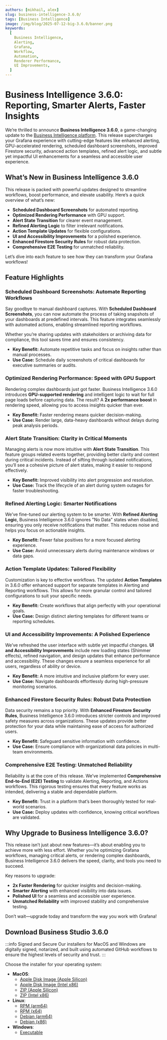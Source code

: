 ```yaml
---
authors: [mikhail, alex]
slug: business-intelligence-3.6.0/
tags: [Business Intelligence]
image: /img/blog/2025-07-12-big-3.6.0/banner.png
keywords:
  [
    Business Intelligence,
    Alerting,
    Grafana,
    Workflow,
    Automation,
    Renderer Performance,
    UI Improvements,
  ]
---
```



# Business Intelligence 3.6.0: Reporting, Smarter Alerts, Faster Insights

We’re thrilled to announce **Business Intelligence 3.6.0**, a game-changing update to the [Business Intelligence platform](/big/). This release supercharges your Grafana experience with cutting-edge features like enhanced alerting, GPU-accelerated rendering, scheduled dashboard screenshots, improved Firestore security, advanced action templates, refined alert logic, and subtle yet impactful UI enhancements for a seamless and accessible user experience.

## What’s New in Business Intelligence 3.6.0

This release is packed with powerful updates designed to streamline workflows, boost performance, and elevate usability. Here’s a quick overview of what’s new:

- **Scheduled Dashboard Screenshots** for automated reporting.
- **Optimized Rendering Performance** with GPU support.
- **Alert State Transition** for clearer event management.
- **Refined Alerting Logic** to filter irrelevant notifications.
- **Action Template Updates** for flexible configurations.
- **UI and Accessibility Improvements** for a polished experience.
- **Enhanced Firestore Security Rules** for robust data protection.
- **Comprehensive E2E Testing** for unmatched reliability.

Let’s dive into each feature to see how they can transform your Grafana workflows!

## Feature Highlights

### Scheduled Dashboard Screenshots: Automate Reporting Workflows

Say goodbye to manual dashboard captures. With **Scheduled Dashboard Screenshots**, you can now automate the process of taking snapshots of your dashboards at predefined intervals. This feature integrates seamlessly with automated actions, enabling streamlined reporting workflows.

Whether you’re sharing updates with stakeholders or archiving data for compliance, this tool saves time and ensures consistency.

- **Key Benefit:** Automate repetitive tasks and focus on insights rather than manual processes.
- **Use Case:** Schedule daily screenshots of critical dashboards for executive summaries or audits.

### Optimized Rendering Performance: Speed with GPU Support

Rendering complex dashboards just got faster. Business Intelligence 3.6.0 introduces **GPU-supported rendering** and intelligent logic to wait for full page loads before capturing data. The result? A **2x performance boost** in rendering speed, allowing you to access insights quicker than ever.

- **Key Benefit:** Faster rendering means quicker decision-making.
- **Use Case:** Render large, data-heavy dashboards without delays during peak analysis periods.

### Alert State Transition: Clarity in Critical Moments

Managing alerts is now more intuitive with **Alert State Transition**. This feature groups related events together, providing better clarity and context during critical incidents. Instead of sifting through isolated notifications, you’ll see a cohesive picture of alert states, making it easier to respond effectively.

- **Key Benefit:** Improved visibility into alert progression and resolution.
- **Use Case:** Track the lifecycle of an alert during system outages for faster troubleshooting.

### Refined Alerting Logic: Smarter Notifications

We’ve fine-tuned our alerting system to be smarter. With **Refined Alerting Logic**, Business Intelligence 3.6.0 ignores "No Data" states when disabled, ensuring you only receive notifications that matter. This reduces noise and helps you focus on actionable insights.

- **Key Benefit:** Fewer false positives for a more focused alerting experience.
- **Use Case:** Avoid unnecessary alerts during maintenance windows or data gaps.

### Action Template Updates: Tailored Flexibility

Customization is key to effective workflows. The updated **Action Templates** in 3.6.0 offer enhanced support for separate templates in Alerting and Reporting workflows. This allows for more granular control and tailored configurations to suit your specific needs.

- **Key Benefit:** Create workflows that align perfectly with your operational goals.
- **Use Case:** Design distinct alerting templates for different teams or reporting schedules.

### UI and Accessibility Improvements: A Polished Experience

We’ve refreshed the user interface with subtle yet impactful changes. **UI and Accessibility Improvements** include new loading states (Shimmer effects), refined navigation, and design updates that enhance performance and accessibility. These changes ensure a seamless experience for all users, regardless of ability or device.

- **Key Benefit:** A more intuitive and inclusive platform for every user.
- **Use Case:** Navigate dashboards effortlessly during high-pressure monitoring scenarios.

### Enhanced Firestore Security Rules: Robust Data Protection

Data security remains a top priority. With **Enhanced Firestore Security Rules**, Business Intelligence 3.6.0 introduces stricter controls and improved safety measures across organizations. These updates provide better protection for your data while maintaining ease of access for authorized users.

- **Key Benefit:** Safeguard sensitive information with confidence.
- **Use Case:** Ensure compliance with organizational data policies in multi-team environments.

### Comprehensive E2E Testing: Unmatched Reliability

Reliability is at the core of this release. We’ve implemented **Comprehensive End-to-End (E2E) Testing** to validate Alerting, Reporting, and Actions workflows. This rigorous testing ensures that every feature works as intended, delivering a stable and dependable platform.

- **Key Benefit:** Trust in a platform that’s been thoroughly tested for real-world scenarios.
- **Use Case:** Deploy updates with confidence, knowing critical workflows are validated.

## Why Upgrade to Business Intelligence 3.6.0?

This release isn’t just about new features—it’s about enabling you to achieve more with less effort. Whether you’re optimizing Grafana workflows, managing critical alerts, or rendering complex dashboards, Business Intelligence 3.6.0 delivers the speed, clarity, and tools you need to succeed.

Key reasons to upgrade:

- **2x Faster Rendering** for quicker insights and decision-making.
- **Smarter Alerting** with enhanced visibility into data issues.
- **Polished UI** for a seamless and accessible user experience.
- **Unmatched Reliability** with improved stability and comprehensive testing.

Don’t wait—upgrade today and transform the way you work with Grafana!

## Download Business Studio 3.6.0

:::info Signed and Secure
Our installers for MacOS and Windows are digitally signed, notarized, and built using automated GitHub workflows to ensure the highest levels of security and trust.
:::

Choose the installer for your operating system:

- **MacOS**:
  - [Apple Disk Image (Apple Silicon)](https://github.com/VolkovLabs/business-intelligence/releases/download/v3.6.0/Business.Studio-3.6.0-arm64.dmg)
  - [Apple Disk Image (Intel x86)](https://github.com/VolkovLabs/business-intelligence/releases/download/v3.6.0/Business.Studio-3.6.0-x64.dmg)
  - [ZIP (Apple Silicon)](https://github.com/VolkovLabs/business-intelligence/releases/download/v3.6.0/Business.Studio-darwin-arm64-3.6.0.zip)
  - [ZIP (Intel x86)](https://github.com/VolkovLabs/business-intelligence/releases/download/v3.6.0/Business.Studio-darwin-x64-3.6.0.zip)
- **Linux**:
  - [RPM (arm64)](https://github.com/VolkovLabs/business-intelligence/releases/download/v3.6.0/business-studio-3.6.0-1.arm64.rpm)
  - [RPM (x64)](https://github.com/VolkovLabs/business-intelligence/releases/download/v3.6.0/business-studio-3.6.0-1.x86_64.rpm)
  - [Debian (arm64)](https://github.com/VolkovLabs/business-intelligence/releases/download/v3.6.0/business-studio_3.6.0_arm64.deb)
  - [Debian (x86)](https://github.com/VolkovLabs/business-intelligence/releases/download/v3.6.0/business-studio_3.6.0_amd64.deb)
- **Windows**:
  - [Executable](https://github.com/VolkovLabs/business-intelligence/releases/download/v3.6.0/Business.Studio-3.6.0.Setup.exe)

<GettingStarted />

<Feedback />
